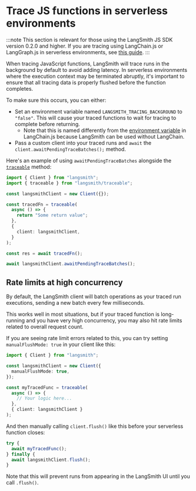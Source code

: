 # Trace JS functions in serverless environments

:::note
This section is relevant for those using the LangSmith JS SDK version 0.2.0 and higher.
If you are tracing using LangChain.js or LangGraph.js in serverless environments, see [this guide](https://js.langchain.com/docs/how_to/callbacks_serverless).
:::

When tracing JavaScript functions, LangSmith will trace runs in the background by default to avoid adding latency.
In serverless environments where the execution context may be terminated abruptly, it's important to ensure that all tracing data is properly flushed before the function completes.

To make sure this occurs, you can either:

- Set an environment variable named `LANGSMITH_TRACING_BACKGROUND` to `"false"`. This will cause your traced functions to wait for tracing to complete before returning.
  - Note that this is named differently from the [environment variable](https://js.langchain.com/docs/how_to/callbacks_serverless) in LangChain.js because LangSmith can be used without LangChain.
- Pass a custom client into your traced runs and `await` the `client.awaitPendingTraceBatches();` method.

Here's an example of using `awaitPendingTraceBatches` alongside the [`traceable`](/observability/how_to_guides/tracing/annotate_code) method:

```ts
import { Client } from "langsmith";
import { traceable } from "langsmith/traceable";

const langsmithClient = new Client({});

const tracedFn = traceable(
  async () => {
    return "Some return value";
  },
  {
    client: langsmithClient,
  }
);

const res = await tracedFn();

await langsmithClient.awaitPendingTraceBatches();
```

## Rate limits at high concurrency

By default, the LangSmith client will batch operations as your traced run executions, sending a new batch every few milliseconds.

This works well in most situations, but if your traced function is long-running and you have very high concurrency,
you may also hit rate limits related to overall request count.

If you are seeing rate limit errors related to this, you can try setting `manualFlushMode: true` in your client like this:

```ts
import { Client } from "langsmith";

const langsmithClient = new Client({
  manualFlushMode: true,
});

const myTracedFunc = traceable(
  async () => {
    // Your logic here...
  },
  { client: langsmithClient }
);
```

And then manually calling `client.flush()` like this before your serverless function closes:

```ts
try {
  await myTracedFunc();
} finally {
  await langsmithClient.flush();
}
```

Note that this will prevent runs from appearing in the LangSmith UI until you call `.flush()`.
